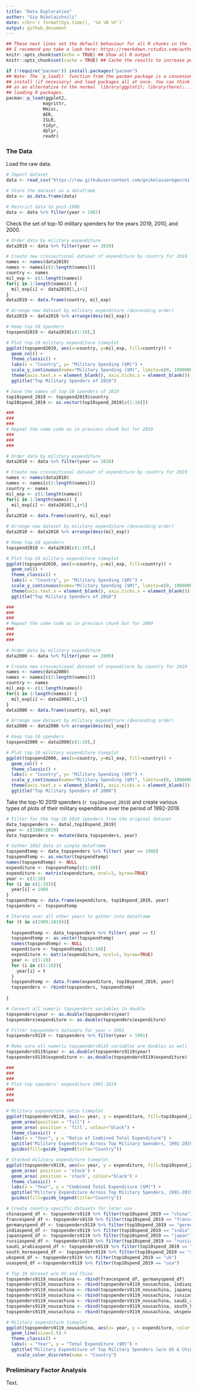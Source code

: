 ```yaml
---
title: "Data Exploration"
author: "Gio Nikolaishvili"
date: </br>`r format(Sys.time(), '%d %B %Y')`
output: github_document
---
```


```r
## These next lines set the default behaviour for all R chunks in the .Rmd document.
## I recomend you take a look here: https://rmarkdown.rstudio.com/authoring_rcodechunks.html
knitr::opts_chunk$set(echo = TRUE) ## Show all R output
knitr::opts_chunk$set(cache = TRUE) ## Cache the results to increase performance.
```

```r
if (!require("pacman")) install.packages("pacman")
## Note: The `p_load()` function from the pacman package is a convenient way to 
## install (if necessary) and load packages all at once. You can think of this
## as an alternative to the normal `library(ggplot2); library(here);...` way of
## loading R packages.
pacman::p_load(ggplot2, 
              magrittr, 
              Hmisc, 
              AER, 
              ISLR,
              tidyr,
              dplyr, 
              readr)
```

### The Data

Load the raw data.

```r

# Import dataset
data <- read_csv("https://raw.githubusercontent.com/gnikolaiuoregon/military_cycles/main/real_military_spending_cleaned.csv?token=ASLTQLXG4CKJDXPMTHSTPA3ABNBFW")

# Store the dataset as a dataframe
data <- as.data.frame(data)

# Restrict data to post-1988
data <- data %>% filter(year > 1987)

```

Check the set of top-10 military spenders for the years 2019, 2010, and 2000.

```r

# Order data by military expenditure
data2019 <- data %>% filter(year == 2019)

# Create new crossectional dataset of expenditure by country for 2019
names <- names(data2019)
names <- names[c(2:length(names))]
country <- names
mil_exp <- c(1:length(names))
for(i in 1:length(names)) {
  mil_exp[i] <- data2019[1,i+1]
}
data2019 <- data.frame(country, mil_exp)

# Arrange new dataset by military expenditure (descending order)
data2019 <- data2019 %>% arrange(desc(mil_exp))

# Keep top-10 spenders
topspend2019 <- data2019[c(1:10),]

# Plot top-10 military expenditure timeplot
ggplot(topspend2019, aes(x=country, y=mil_exp, fill=country)) +
  geom_col() +
  theme_classic() +
  labs(x = "Country", y= "Military Spending ($M)") +
  scale_y_continuous(name="Military Spending ($M)", limits=c(0, 1000000)) +
  theme(axis.text.x = element_blank(), axis.ticks.x = element_blank()) +
  ggtitle("Top Military Spenders of 2019")

# Save the names of top-10 spenders of 2019
top10spend_2019 <- topspend2019$country
top10spend_2019 <- as.vector(top10spend_2019[c(1:10)])

###
###
###
# Repeat the same code as in previous chunk but for 2010
###
###
###

# Order data by military expenditure
data2010 <- data %>% filter(year == 2010)

# Create new crossectional dataset of expenditure by country for 2019
names <- names(data2010)
names <- names[c(2:length(names))]
country <- names
mil_exp <- c(1:length(names))
for(i in 1:length(names)) {
  mil_exp[i] <- data2010[1,i+1]
}
data2010 <- data.frame(country, mil_exp)

# Arrange new dataset by military expenditure (descending order)
data2010 <- data2010 %>% arrange(desc(mil_exp))

# Keep top-10 spenders
topspend2010 <- data2010[c(1:10),]

# Plot top-10 military expenditure timeplot
ggplot(topspend2010, aes(x=country, y=mil_exp, fill=country)) +
  geom_col() +
  theme_classic() +
  labs(x = "Country", y= "Military Spending ($M)") +
  scale_y_continuous(name="Military Spending ($M)", limits=c(0, 1000000)) +
  theme(axis.text.x = element_blank(), axis.ticks.x = element_blank()) +
  ggtitle("Top Military Spenders of 2010")

###
###
###
# Repeat the same code as in previous chunk but for 2000
###
###
###

# Order data by military expenditure
data2000 <- data %>% filter(year == 2000)

# Create new crossectional dataset of expenditure by country for 2019
names <- names(data2000)
names <- names[c(2:length(names))]
country <- names
mil_exp <- c(1:length(names))
for(i in 1:length(names)) {
  mil_exp[i] <- data2000[1,i+1]
}
data2000 <- data.frame(country, mil_exp)

# Arrange new dataset by military expenditure (descending order)
data2000 <- data2000 %>% arrange(desc(mil_exp))

# Keep top-10 spenders
topspend2000 <- data2000[c(1:10),]

# Plot top-10 military expenditure timeplot
ggplot(topspend2000, aes(x=country, y=mil_exp, fill=country)) +
  geom_col() +
  theme_classic() +
  labs(x = "Country", y= "Military Spending ($M)") +
  scale_y_continuous(name="Military Spending ($M)", limits=c(0, 1000000)) +
  theme(axis.text.x = element_blank(), axis.ticks.x = element_blank()) +
  ggtitle("Top Military Spenders of 2000")

```

Take the top-10 2019 spenders (`r top10spend_2019`) and create various types of plots of their military expenditure over the period of 1992-2019.

```r

# Filter for the top-10 2019 spenders from the original dataset
data_topspenders <- data[,top10spend_2019]
year <- c(1988:2019)
data_topspenders <- mutate(data_topspenders, year)

# Gather 1992 data in single dataframe 
topspendtemp <- data_topspenders %>% filter( year == 1988) 
topspendtemp <- as.vector(topspendtemp)
names(topspendtemp) <- NULL
expenditure <- topspendtemp[c(1:10)]
expenditure <- matrix(expenditure, ncol=1, byrow=TRUE)
year <- c(1:10)
for (i in c(1:10)){
  year[i] = 1988
}
topspendtemp <- data.frame(expenditure, top10spend_2019, year)
topspenders <- topspendtemp 

# Iterate over all other years to gather into dataframe
for (t in c(1989:2019)){
  
  topspendtemp <- data_topspenders %>% filter( year == t) 
  topspendtemp <- as.vector(topspendtemp)
  names(topspendtemp) <- NULL
  expenditure <- topspendtemp[c(1:10)]
  expenditure <- matrix(expenditure, ncol=1, byrow=TRUE)
  year <- c(1:10)
  for (i in c(1:10)){
    year[i] = t
  }
  topspendtemp <- data.frame(expenditure, top10spend_2019, year)
  topspenders <- rbind(topspenders, topspendtemp) 
  
}

# Convert all numeric topspenders variables to double
topspenders$year <- as.double(topspenders$year)
topspenders$expenditure <- as.double(topspenders$expenditure)

# Filter topspenders datasets for year > 1991
topspenders9119 <- topspenders %>% filter(year > 1991)

# Make sure all numeric topspenders9119 variables are doubles as well
topspenders9119$year <- as.double(topspenders9119$year)
topspenders9119$expenditure <- as.double(topspenders9119$expenditure)

###
###
###
# Plot top spenders' expenditure 1991-2019
###
###
###

# Military expenditure ratio timeplot
ggplot(topspenders9119, aes(x= year, y = expenditure, fill=top10spend_2019)) +
  geom_area(position = "fill") +
  geom_area( position = 'fill', colour="black") +
  theme_classic() +
  labs(x = "Year", y = "Ratio of Combined Total Expenditure") +
  ggtitle("Military Expenditure Across Top Military Spenders, 1991-2019") +
  guides(fill=guide_legend(title="Country"))

# Stacked military expenditure timeplot
ggplot(topspenders9119, aes(x= year, y = expenditure, fill=top10spend_2019)) +
  geom_area( position = 'stack') +
  geom_area( position = 'stack', colour="black") +
  theme_classic() +
  labs(x = "Year", y = "Combined Total Expenditure ($M)") +
  ggtitle("Military Expenditure Across Top Military Spenders, 1991-2019") +
  guides(fill=guide_legend(title="Country")) 

# Create country-specific datasets for later use
chinaspend_df <- topspenders9119 %>% filter(top10spend_2019 == "china")
francespend_df <- topspenders9119 %>% filter(top10spend_2019 == "france")
germanyspend_df <- topspenders9119 %>% filter(top10spend_2019 == "germany")
indiaspend_df <- topspenders9119 %>% filter(top10spend_2019 == "india")
japanspend_df <- topspenders9119 %>% filter(top10spend_2019 == "japan")
russiaspend_df <- topspenders9119 %>% filter(top10spend_2019 == "russia")
saudi_arabiaspend_df <- topspenders9119 %>% filter(top10spend_2019 == "saudi_arabia")
south_koreaspend_df <- topspenders9119 %>% filter(top10spend_2019 == "south_korea")
ukspend_df <- topspenders9119 %>% filter(top10spend_2019 == "uk")
usaspend_df <-topspenders9119 %>% filter(top10spend_2019 == "usa")

# Top 10 dataset w/o US and China
topspenders9119_nousachina <- rbind(francespend_df, germanyspend_df)
topspenders9119_nousachina <- rbind(topspenders9119_nousachina, indiaspend_df)
topspenders9119_nousachina <- rbind(topspenders9119_nousachina, japanspend_df)
topspenders9119_nousachina <- rbind(topspenders9119_nousachina, russiaspend_df)
topspenders9119_nousachina <- rbind(topspenders9119_nousachina, saudi_arabiaspend_df)
topspenders9119_nousachina <- rbind(topspenders9119_nousachina, south_koreaspend_df)
topspenders9119_nousachina <- rbind(topspenders9119_nousachina, ukspend_df)

# Military expenditure timeplot
ggplot(topspenders9119_nousachina, aes(x= year, y = expenditure, color = top10spend_2019, group = top10spend_2019)) +
  geom_line(size=1.5) +
  theme_classic() +
  labs(x = "Year", y = "Total Expenditure ($M)") +
  ggtitle("Military Expenditure of Top Military Spenders (w/o US & China), 1991-2019") +
    scale_color_discrete(name = "Country")

```

### Preliminary Factor Analysis

Text.